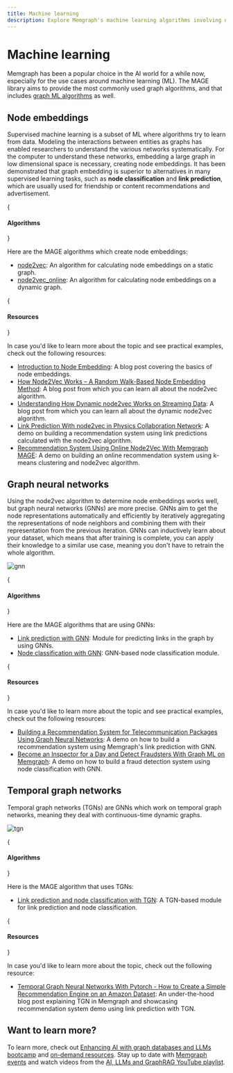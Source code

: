 ```yaml
---
title: Machine learning
description: Explore Memgraph's machine learning algorithms involving node embeddings, GNNs and TGNs. 
---
```


# Machine learning

Memgraph has been a popular choice in the AI world for a while now, especially
for the use cases around machine learning (ML). The MAGE library aims to provide
the most commonly used graph algorithms, and that includes [graph ML
algorithms](/advanced-algorithms/available-algorithms#graph-ml-algorithms) as
well. 

## Node embeddings

Supervised machine learning is a subset of ML where algorithms try to learn from
data. Modeling the interactions between entities as graphs has enabled
researchers to understand the various networks systematically. For the computer
to understand these networks, embedding a large graph in low dimensional space
is necessary, creating node embeddings. It has been demonstrated that graph
embedding is superior to alternatives in many supervised learning tasks, such as
**node classification** and **link prediction**, which are usually used for
friendship or content recommendations and advertisement.

{<h4 className="custom-header">Algorithms</h4>} 

Here are the MAGE algorithms which create node embeddings:
- [node2vec](/advanced-algorithms/available-algorithms/node2vec): An algorithm
  for calculating node embeddings on a static graph.
- [node2vec_online](/advanced-algorithms/available-algorithms/node2vec_online):
  An algorithm for calculating node embeddings on a dynamic graph.

{<h4 className="custom-header">Resources</h4>} 

In case you'd like to learn more about the topic and see
practical examples, check out the following resources:
- [Introduction to Node
  Embedding](https://memgraph.com/blog/introduction-to-node-embedding): A blog
  post covering the basics of node embeddings. 
- [How Node2Vec Works – A Random Walk-Based Node Embedding
  Method](https://memgraph.com/blog/how-node2vec-works): A blog post from which
  you can learn all about the node2vec algorithm. 
- [Understanding How Dynamic node2vec Works on Streaming
  Data](https://memgraph.com/blog/dynamic-node2vec-on-streaming-data): A blog
  post from which you can learn all about the dynamic node2vec algorithm. 
- [Link Prediction With node2vec in Physics Collaboration
  Network](https://memgraph.com/blog/link-prediction-with-node2vec-in-physics-collaboration-network):
  A demo on building a recommendation system using link predictions calculated
  with the node2vec algorithm.
- [Recommendation System Using Online Node2Vec With Memgraph
  MAGE](https://memgraph.com/blog/online-node2vec-recommendation-system): A demo
  on building an online recommendation system using k-means clustering and
  node2vec algorithm.

## Graph neural networks

Using the node2vec algorithm to determine node embeddings works well, but graph
neural networks (GNNs) are more precise. GNNs aim to get the node
representations automatically and efficiently by iteratively aggregating the
representations of node neighbors and combining them with their representation
from the previous iteration. GNNs can inductively learn about your dataset,
which means that after training is complete, you can apply their knowledge to a
similar use case, meaning you don't have to retrain the whole algorithm. 

![gnn](/pages/ai-ecosystem/machine-learning/memgraph-gnn.png)

{<h4 className="custom-header">Algorithms</h4>} 

Here are the MAGE algorithms that are using GNNs:
- [Link prediction with
  GNN](/advanced-algorithms/available-algorithms/gnn_link_prediction): Module
  for predicting links in the graph by using GNNs.
- [Node classification with
  GNN](/advanced-algorithms/available-algorithms/gnn_node_classification):
  GNN-based node classification module.

{<h4 className="custom-header">Resources</h4>} 

In case you'd like to learn more about the topic and see
practical examples, check out the following resources:
- [Building a Recommendation System for Telecommunication Packages Using Graph
  Neural
  Networks](https://memgraph.com/blog/building-a-recommendation-system-for-telecommunication-packages-using-graph-neural-networks):
  A demo on how to build a recommendation system using Memgraph's link
  prediction with GNN.
- [Become an Inspector for a Day and Detect Fraudsters With Graph ML on
  Memgraph](https://memgraph.com/blog/become-an-inspector-for-a-day-and-detect-fraudsters-with-graph-ml-on-memgraph):
  A demo on how to build a fraud detection system using node classification with
  GNN.

## Temporal graph networks

Temporal graph networks (TGNs) are GNNs which work on temporal graph networks,
meaning they deal with continuous-time dynamic graphs.

![tgn](/pages/ai-ecosystem/machine-learning/memgraph-tgn.png)

{<h4 className="custom-header">Algorithms</h4>} 

Here is the MAGE algorithm that uses TGNs:
- [Link prediction and node classification with
  TGN](/advanced-algorithms/available-algorithms/tgn): A TGN-based module for
  link prediction and node classification.


{<h4 className="custom-header">Resources</h4>} 

In case you'd like to learn more about the topic, check out
the following resource:
- [Temporal Graph Neural Networks With Pytorch - How to Create a Simple
  Recommendation Engine on an Amazon
  Dataset](https://memgraph.com/blog/amazon-user-item-recommender-with-tgn-and-memgraph):
  An under-the-hood blog post explaining TGN in Memgraph and showcasing
  recommendation system demo using link prediction with TGN. 


## Want to learn more?

To learn more, check out [Enhancing AI with graph databases and LLMs
bootcamp](https://memgraph.com/academy/enhancing-ai-with-graph-databases-and-llms)
and [on-demand resources](https://memgraph.com/on-demand). Stay up to date with
[Memgraph events](https://memgraph.com/events) and watch videos from the [AI,
LLMs and GraphRAG YouTube
playlist](https://youtube.com/playlist?list=PL7Eotag2rRhYX6lZNbk7SPOcqREF7xzyU&si=RHDKio8o31KQ2QmV). 

<CommunityLinks/>